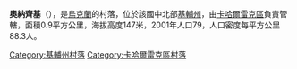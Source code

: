 {{Unreferenced|time=2018-05-30T13:02:31+00:00}}
{{coord|49|55|1|N|31|2|29|E|scale:30000|display=title}}

'''奧納齊基'''（{{lang-uk|Онацьки}}），是[[烏克蘭|烏克蘭]]的村落，位於該國中北部[[基輔州|基輔州]]，由[[卡哈爾雷克區|卡哈爾雷克區]]負責管轄，面積0.9平方公里，海拔高度147米，2001年人口79，人口密度每平方公里88.3人。

{{DEFAULTSORT:Онацьки}}
[[Category:基輔州村落|Category:基輔州村落]]
[[Category:卡哈爾雷克區村落|Category:卡哈爾雷克區村落]]


{{Kiev-geo-stub}}